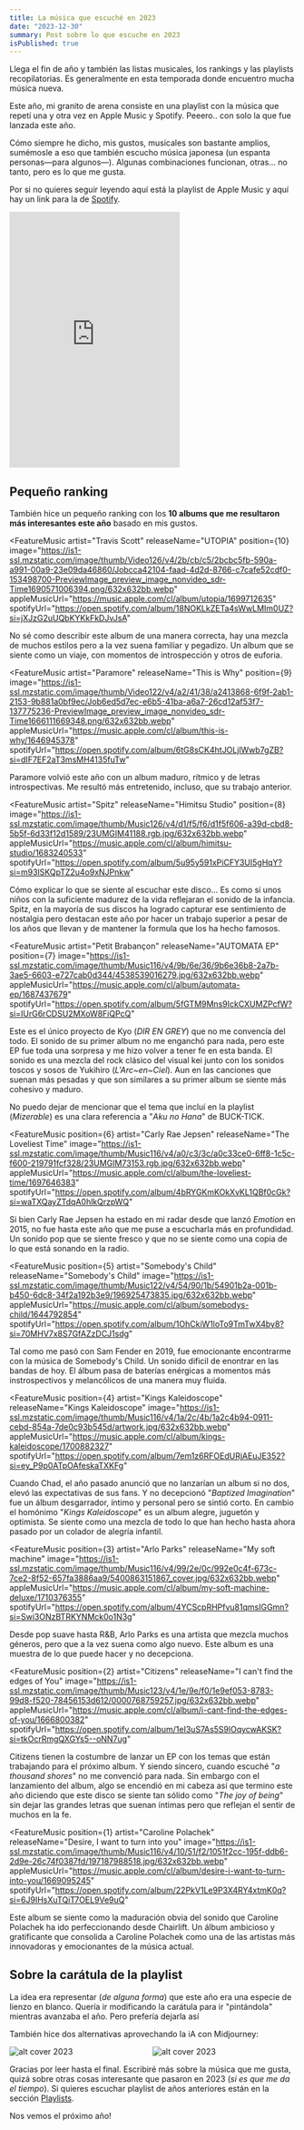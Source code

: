 ```yaml
---
title: La música que escuché en 2023
date: "2023-12-30"
summary: Post sobre lo que escuche en 2023
isPublished: true
---
```


Llega el fin de año y también las listas musicales, los rankings y las playlists recopilatorias. Es generalmente en esta temporada donde encuentro mucha música nueva.

Este año, mi granito de arena consiste en una playlist con la música que repetí una y otra vez en Apple Music y Spotify. Peeero.. con solo la que fue lanzada este año.

<Message inPost title="Disclaimer de siempre 🙄">
  Cómo siempre he dicho, mis gustos, musicales son bastante amplios, sumémosle a
  eso que también escucho música japonesa (un espanta personas—para algunos—).
  Algunas combinaciones funcionan, otras... no tanto, pero es lo que me gusta.
</Message>

Por si no quieres seguir leyendo aquí está la playlist de Apple Music y aquí hay un link para la de [Spotify](https://open.spotify.com/playlist/0vfN8CgTQqhxSoglFITP6q?si=14RXhSIgTrSBHBo0FjwA-Q&pi=u-i_Q4qyygQmaw).

<iframe
  allow="autoplay *; encrypted-media *; fullscreen *; clipboard-write"
  frameBorder="0"
  height="450"
  style={{
    width: '100%',
    maxWidth: '660px',
    overflow: 'hidden',
    borderRadius: '10px',
    marginTop: 'var(--space-l)'
  }}
  sandbox="allow-forms allow-popups allow-same-origin allow-scripts allow-storage-access-by-user-activation allow-top-navigation-by-user-activation"
  src="https://embed.music.apple.com/cl/playlist/2023/pl.u-PDb44zVso1lgd9?l=en-GB"
></iframe>

## Pequeño ranking

También hice un pequeño ranking con los **10 albums que me resultaron más interesantes este año** basado en mis gustos.

<div>

<FeatureMusic
  artist="Travis Scott"
  releaseName="UTOPIA"
  position={10}
  image="https://is1-ssl.mzstatic.com/image/thumb/Video126/v4/2b/cb/c5/2bcbc5fb-590a-a991-00a9-23e09da46860/Jobcca42104-faad-4d2d-8766-c7cafe52cdf0-153498700-PreviewImage_preview_image_nonvideo_sdr-Time1690571006394.png/632x632bb.webp"
  appleMusicUrl="https://music.apple.com/cl/album/utopia/1699712635"
  spotifyUrl="https://open.spotify.com/album/18NOKLkZETa4sWwLMIm0UZ?si=jXJzG2uUQbKYKkFkDJvJsA"
>
  No sé como describir este album de una manera correcta, hay una mezcla de
  muchos estilos pero a la vez suena familiar y pegadizo. Un album que se siente como un viaje, con momentos de introspección y otros de euforia.
</FeatureMusic>

<FeatureMusic
  artist="Paramore"
  releaseName="This is Why"
  position={9}
  image="https://is1-ssl.mzstatic.com/image/thumb/Video122/v4/a2/41/38/a2413868-6f9f-2ab1-2153-9b881a0bf9ec/Job6ed5d7ec-e6b5-41ba-a6a7-26cd12af53f7-137775236-PreviewImage_preview_image_nonvideo_sdr-Time1666111669348.png/632x632bb.webp"
  appleMusicUrl="https://music.apple.com/cl/album/this-is-why/1646945378"
  spotifyUrl="https://open.spotify.com/album/6tG8sCK4htJOLjlWwb7gZB?si=dIF7EF2aT3msMH4135fuTw"
>
  Paramore volvió este año con un album maduro, rítmico y de letras
  introspectivas. Me resultó más entretenido, incluso, que su trabajo anterior.
</FeatureMusic>

<FeatureMusic
  artist="Spitz"
  releaseName="Himitsu Studio"
  position={8}
  image="https://is1-ssl.mzstatic.com/image/thumb/Music126/v4/d1/f5/f6/d1f5f606-a39d-cbd8-5b5f-6d33f12d1589/23UMGIM41188.rgb.jpg/632x632bb.webp"
  appleMusicUrl="https://music.apple.com/cl/album/himitsu-studio/1683240533"
  spotifyUrl="https://open.spotify.com/album/5u95y591xPiCFY3UI5gHqY?si=m93lSKQpTZ2u4o9xNJPnkw"
>
  Cómo explicar lo que se siente al escuchar este disco... Es como si unos niños
  con la suficiente madurez de la vida reflejaran el sonido de la infancia.
  Spitz, en la mayoría de sus discos ha logrado capturar ese sentimiento de
  nostalgia pero destacan este año por hacer un trabajo superior a pesar de los
  años que llevan y de mantener la formula que los ha hecho famosos.
</FeatureMusic>

<FeatureMusic
  artist="Petit Brabançon"
  releaseName="AUTOMATA EP"
  position={7}
  image="https://is1-ssl.mzstatic.com/image/thumb/Music116/v4/9b/6e/36/9b6e36b8-2a7b-3ae5-6603-e727cab0d344/4538539016279.jpg/632x632bb.webp"
  appleMusicUrl="https://music.apple.com/cl/album/automata-ep/1687437679"
  spotifyUrl="https://open.spotify.com/album/5fGTM9Mns9IckCXUMZPcfW?si=IUrG6rCDSU2MXoW8FiQPcQ"
>
Este es el único proyecto de Kyo (_DIR EN GREY_) que no me convencía del todo. El sonido de su primer album no me enganchó para nada, pero este EP fue toda una sorpresa y me hizo volver a tener fe en esta banda. El sonido es una mezcla del rock clásico del visual kei junto con los sonidos toscos y sosos de Yukihiro (_L'Arc~en~Ciel_). Aun en las canciones que suenan más pesadas y que son similares a su primer album se siente más cohesivo y maduro.

No puedo dejar de mencionar que el tema que incluí en la playlist (_Mizerable_) es una clara referencia a "_Aku no Hana_" de BUCK-TICK.

</FeatureMusic>

<FeatureMusic
  position={6}
  artist="Carly Rae Jepsen"
  releaseName="The Loveliest Time"
  image="https://is1-ssl.mzstatic.com/image/thumb/Music116/v4/a0/c3/3c/a0c33ce0-6ff8-1c5c-f600-219791fcf328/23UMGIM73153.rgb.jpg/632x632bb.webp"
  appleMusicUrl="https://music.apple.com/cl/album/the-loveliest-time/1697646383"
  spotifyUrl="https://open.spotify.com/album/4bRYGKmKOkXvKL1QBf0cGk?si=waTXQayZTdqA0hlkQrzpWQ"
>
  Si bien Carly Rae Jepsen ha estado en mi radar desde que lanzó _Emotion_ en
  2015, no fue hasta este año que me puse a escucharla más en profundidad. Un
  sonido pop que se siente fresco y que no se siente como una copia de lo que
  está sonando en la radio.
</FeatureMusic>

<FeatureMusic
  position={5}
  artist="Somebody's Child"
  releaseName="Somebody's Child"
  image="https://is1-ssl.mzstatic.com/image/thumb/Music122/v4/54/90/1b/54901b2a-001b-b450-6dc8-34f2a192b3e9/196925473835.jpg/632x632bb.webp"
  appleMusicUrl="https://music.apple.com/cl/album/somebodys-child/1644792854"
  spotifyUrl="https://open.spotify.com/album/1OhCkiW1loTo9TmTwX4by8?si=70MHV7x8S7GfAZzDCJ1sdg"
>
  Tal como me pasó con Sam Fender en 2019, fue emocionante encontrarme con la
  música de Somebody's Child. Un sonido dificil de enontrar en las bandas de
  hoy. El álbum pasa de baterías enérgicas a momentos más instrospectivos y
  melancólicos de una manera muy fluida.
</FeatureMusic>

<FeatureMusic
  position={4}
  artist="Kings Kaleidoscope"
  releaseName="Kings Kaleidoscope"
  image="https://is1-ssl.mzstatic.com/image/thumb/Music116/v4/1a/2c/4b/1a2c4b94-0911-cebd-854a-7de0c93b545d/artwork.jpg/632x632bb.webp"
  appleMusicUrl="https://music.apple.com/cl/album/kings-kaleidoscope/1700882327"
  spotifyUrl="https://open.spotify.com/album/7em1z6RFOEdURjAEuJE352?si=ey_P9p0ATpOAfeskaTXKFg"
>
  Cuando Chad, el año pasado anunció que no lanzarían un album si no dos, elevó
  las expectativas de sus fans. Y no decepcionó "_Baptized Imagination_" fue un
  álbum desgarrador, íntimo y personal pero se sintió corto. En cambio el
  homónimo "_Kings Kaleidoscope_" es un album alegre, juguetón y optimista. Se
  siente como una mezcla de todo lo que han hecho hasta ahora pasado por un
  colador de alegría infantil.
</FeatureMusic>

<FeatureMusic
  position={3}
  artist="Arlo Parks"
  releaseName="My soft machine"
  image="https://is1-ssl.mzstatic.com/image/thumb/Music116/v4/99/2e/0c/992e0c4f-673c-7ce2-8f52-657fa3886aa9/5400863151867_cover.jpg/632x632bb.webp"
  appleMusicUrl="https://music.apple.com/cl/album/my-soft-machine-deluxe/1710376355"
  spotifyUrl="https://open.spotify.com/album/4YCScpRHPfvu81qmsIGGmn?si=Swi3ONzBTRKYNMck0o1N3g"
>
  Desde pop suave hasta R&B, Arlo Parks es una artista que mezcla muchos
  géneros, pero que a la vez suena como algo nuevo. Este album es una muestra de
  lo que puede hacer y no decepciona.
</FeatureMusic>

<FeatureMusic
  position={2}
  artist="Citizens"
  releaseName="I can't find the edges of You"
  image="https://is1-ssl.mzstatic.com/image/thumb/Music123/v4/1e/9e/f0/1e9ef053-8783-99d8-f520-78456153d612/0000768759257.jpg/632x632bb.webp"
  appleMusicUrl="https://music.apple.com/cl/album/i-cant-find-the-edges-of-you/1666800382"
  spotifyUrl="https://open.spotify.com/album/1eI3uS7As5S9lOqycwAKSK?si=tkOcrRmgQXGYs5--oNN7ug"
>
  Citizens tienen la costumbre de lanzar un EP con los temas que están
  trabajando para el próximo album. Y siendo sincero, cuando escuché "_a
  thousand shores_" no me convenció para nada. Sin embargo con el lanzamiento
  del album, algo se encendió en mi cabeza así que termino este año diciendo que
  este disco se siente tan sólido como "_The joy of being_" sin dejar las
  grandes letras que suenan íntimas pero que reflejan el sentir de muchos en la
  fe.
</FeatureMusic>

<FeatureMusic
  position={1}
  artist="Caroline Polachek"
  releaseName="Desire, I want to turn into you"
  image="https://is1-ssl.mzstatic.com/image/thumb/Music116/v4/10/51/f2/1051f2cc-195f-ddb6-2d9e-26c74f0387fd/197187988518.jpg/632x632bb.webp"
  appleMusicUrl="https://music.apple.com/cl/album/desire-i-want-to-turn-into-you/1669095245"
  spotifyUrl="https://open.spotify.com/album/22PkV1Le9P3X4RY4xtmK0q?si=6J9IHsXuTQiT7OEL9Ve9uQ"
>
  Este album se siente como la maduración obvia del sonido que Caroline Polachek
  ha ido perfeccionando desde Chairlift. Un álbum ambicioso y gratificante que
  consolida a Caroline Polachek como una de las artistas más innovadoras y
  emocionantes de la música actual.
</FeatureMusic>

</div>

## Sobre la carátula de la playlist

La idea era representar (_de alguna forma_) que este año era una especie de lienzo en blanco. Quería ir modificando la carátula para ir "pintándola" mientras avanzaba el año. Pero prefería dejarla así

También hice dos alternativas aprovechando la iA con Midjourney:

<div 
  className="grid grid-cols-2 gap-4"
  style="display: grid; grid-template-columns: repeat(2, minmax(0, 1fr)); gap: var(--space-xs); margin-block: var(--space-xs)"
>
  <div>
    <Image alt="alt cover 2023" src="https://lh3.googleusercontent.com/fife/ALs6j_Glg-zzhPvO25nP1O5M3mC_e4FbStnlauAOMmpDZx06aMHzV2hvS7rxVuBFW-phoJp5y4vAWahMzbuNc5_GwwIWQJqsWhXkAWGm8Jt7aQuZELu6lyE_5YodFvBNDmir9w3dvd2cPyHg-vMf6TIGU4W_srZbkEX2zntMpMdunhglh6Pw7WiQJ6YasQOKjCLeQnlzo0XQiHbfSM8_J0w6HaszPR0BMf54SQygOn3e8RY0Xy-GxV_tdpHu2gAQguKqKST0hrRAvJKtAu9l7SeZMlbUN8HUBlgu2Hs8ftr-pcLLjO5LddrvV-UYK9mIDAc310CgAc6q1GQqab2-SmJy3R5SDl1uR9uct7bNxKJdreFOqsX9StTFTjup6sCXM33xpHxJlJlCom6REUpBAdyeeSZWmQTczLcLb2kay0WJ-hOMc-g3ezfepcMm2LVQYWOqgcNUkWYfSZG_Ne5rsZscGEElWD8L1UGyyE2ApgsU-uozC2FYLaON8WeDMdSt5rpYIdMLgmZaK7W5vsUnda2xNOd8Q5rfo9U9l-6rDeed6e14vdz9R4pVVbkJYAtsl7lpuifc_53yREK6Dry-vF1Rmnhm6gqXp55Mtb458nM_3ikjFj-nFzMIh-_bX8sJFAJV5Ok3ABKmjkbk5hPTGkAdI5Mtc3Apgwidk1Aoc6pBOakZeB5VDyHcw53lpFRisOXZnTt-PuJ7s-wFLvsmveDFHG6cPatzs40XVCxJH_LoJvQlRmprvCtpawkI-VLFyL6C4Z0j10OT5r3mz0Cv3sVaOGRhjOSDZ3CH57XHc1tFAyrLr8i3ug-vj-TANdE87bYp7QjzCSrOxz1S2KfwH1PRUhdAfkZe-ZIiNGmSngz8L4vmZ-SiuiyknspWyUVoJF1yw8XIyJWDjFidkxAr8JMxpwabShU44qQeNsGnb6n1tOwbvymDnqsXB5YJqgW0XzMkrmjg_EoYZwXISzGthudujD4_8mc3L0nNnxIhCZg2OySOU8VN8rAv45hX01pnH4cVH4zAtGPv6Dncg3TlF9MCZccB-GX4oeRXnZddRncoPaXt1Z4YSqMuEeyhopcjoo8Oqjr5T2OMM1wCqO9-wgc0IStY3IGAQcpi7OM6s0CVzsc4PpRKGsEMlYXBa4sKKkBQIaqOcXQZZ1QDD4JGqKdP5Kki7PQGBjO6hlKw0PbypK3BN9hTqMlpwBTj8V2om1rM2q7QTq-lRHUB4LIU8IL0oxG2mEBrcHIFHpJEjLo4WwBSFsixYTajwH8E0gIMN8nxn1UAlX92jL5ElUBxV-PtrhaUHR2VnU9bA0uY8-uJsfClOhkWFPEi-v4lQpYrsFN904ig5wtMuUpZGvf79bMeXKTmcIsCdwFaD3npsUmD46omT5ZOzbDcwMuof5GfjknSBREw_3q72VI9YuFttmX8MrnkbcM0ArXCdQfkWLlj9uSqrZwXxaCDqVEeDNRoDSuuwsX_rrLIhZYVQ9h-s9zmmwOqwKg99CVDhkVYkJCAmVFVMBzd7RM-d5rcqeG3iwjjwyScdDUmbElwPQeBT9fDF1LnylyJHh7t1o_AMgD_kKSNKc79uftzzkDkSJEde2ekFRrCxbjWAXOc=w3024-h1646" inferSize={true} />
  </div>
  <div>
    <Image alt="alt cover 2023" src="https://lh3.googleusercontent.com/fife/ALs6j_EgqCv0u84xpVLzE159fPyj09pUiqqO8TQTKiqXQcROvZUF4Zm7NmC_TSZZ4x9Op-kWZE0h8YnLstSqqPodkImlUhDvHNqrzWxYC6LUqTkliAW90BspEGu9HIR4C1dTvCDgyyWa0E6s8xpZjx4UBoopy1FxmCRz1rZUQ7OoMBgUK5neiapdKwz8JwoM0FbgjYqvZucC2yg3gMUTJrK7JYBRFb7L1dhIUGsG5PeG9-nehbZkRXAh6DPYlUhANW24RAJTOAS0Vxd15fVQj4xPH30y2XEHfSWKWtR-MjiX8sPTD_93loD51uEWBikVLDl6IkHBDJ5z8fDSyt0lo_Kj1SaV1L13jObE742HcnO0bYS9EOFS0lBuKWtgtmfT8kgRVrktohFsytQiG_VTwoZlOCeQ1MbRpDh1nNPUhrKVQ29ohG2w8mDX-WBQ2VwPHMH4rYvj53FJxMIzCa7_48-KfzJaBp4bTm4bRWg7L1zUqly6EPPIimis6-RRanK8zRvnoReQMVGSHRQYVox1T-yLjOtazWCDaoXO16xelUI0JnU74p3YMoyqMo0VcZiD1MknCQfyQMz4L_ed01Uk0C2-KuK_GkTpxlZLaQMcZQDTlqeHucFg8wHZRZUsmXWpijCIhlMQ2SRdTcR7NJOk2EYLwI8040C-LKFZUFJyiDW3lHp35N1x5VwNmB4RxHn0ggQu-uTwJRJEBL2Duezt1S3r2j5509mKvSnp-58Cvb6awD-VjwlEnlSraP7aD13sTymmMNLG0W1C1LFfWwbMz0Mc5JXfpEaRebGkK-1a33tTZR0XmjsOSbUacjLKh_h68YZu54-C-AIieDyqBgyqCBVsCmKhLOVkzlk4LEfkx2enGjWwAlpMkPVQP37Ldqkxaw2NmRA1Vkn6pJzZDlqWg4ZlUt5uuBg_BHfcA1XThUmAQ_frbPii_2tnAbMoNi1_uhDFTs1RX7AS-eCvPaPukAseaqqsQtxqBi82OIGXs2zKziW4zd1G_Pzf5XR8S-kLOLt5U0VPX_MmCfvqt-tX685kNwBlSlmmQ04dz4XwJ_2paQZoUmucoADpxaQae77y5FHfblpou8dF9J4TwVlQBbB4xAOnyXTEIMvU2JFf2nRrsfkMLV2QKAffP9fkrbWidfnS08Cy-sn__NZ8I6OlUoy1_RTXhoNZaY-vGa_NRO1F_boVZDBVq4aY589kc_J6zNVfzCAir9Fy6R3YuJ_c5z6OQBJFFJe68ZnRiVNTI3h6IlwADiBsHTS6ofzrDw9aUge68nZax4jha88RmYRA6y46cTy5gesr-6Us8ixEAdBHkfXwf2NHySC_ze_qyYYDjwphuakSrhUA_AxElNF0MD0r2s9G6fp27KYDbKFClxUZAyMuVaTFNvst7phd6eS6BodlzZ8ExmLWZwEO3S4aM6zwwflVqS68OtxzfoeSI2WX8L4tjfSDeCjkaXUDz3AAPNQXbkmm2WSpQVLLrGkHgwq3YcGWWrcMmFpHRHB5dDUG9T1YrQIw0gxuM2VgM-3ThZr5g1Kor-zjpTHE8TCTdetElvqjfs5ePpmerz2CYD5l2XRyZMf-yDMLjSLQrAuwwx-q10RCON0CNC6Dcw=w3024-h1030" inferSize={true} />
  </div>
</div>

Gracias por leer hasta el final. Escribiré más sobre la música que me gusta, quizá sobre otras cosas interesante que pasaron en 2023 (_si es que me da el tiempo_). Si quieres escuchar playlist de años anteriores están en la sección [Playlists](/playlists).

Nos vemos el próximo año!
